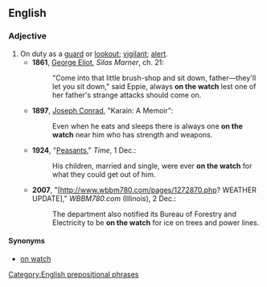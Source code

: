 ==English==

===Adjective===
{{en-adj|head=[[on]] [[the]] [[watch]]|-}}

# On duty as a [[guard]] or [[lookout]]; [[vigilant]]; [[alert]].
#* '''1861''', [[w:George Eliot|George Eliot]], ''Silas Marner'', ch. 21:
#*: "Come into that little brush-shop and sit down, father—they'll let you sit down," said Eppie, always '''on the watch''' lest one of her father's strange attacks should come on.
#* '''1897''', [[w:Joseph_Conrad|Joseph Conrad]], "Karain: A Memoir":
#*: Even when he eats and sleeps there is always one '''on the watch''' near him who has strength and weapons.
#* '''1924''', "[http://www.time.com/time/magazine/article/0,9171,728112,00.html Peasants]," ''Time'', 1 Dec.:
#*: His children, married and single, were ever '''on the watch''' for what they could get out of him.
#* '''2007''', "[http://www.wbbm780.com/pages/1272870.php? WEATHER UPDATE]," ''WBBM780.com'' (Illinois), 2 Dec.:
#*: The department also notified its Bureau of Forestry and Electricity to be '''on the watch''' for ice on trees and power lines.

====Synonyms====
* [[on watch]]
[[Category:English prepositional phrases]]